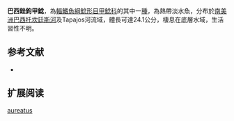 {{Speciesbox
| name = 巴西銼鉤甲鯰
| image = 
| image_width = 250px
| image_caption = 
| status = NE
| status_system = IUCN3.1
| genus = Scobinancistrus
| species = pariolispos
| authority = [[Burgess|Burgess]], 1994
| synonyms = 
}} 
'''巴西銼鉤甲鯰'''，為[[輻鰭魚綱|輻鰭魚綱]][[鯰形目|鯰形目]][[甲鯰科|甲鯰科]]的其中一[[種|種]]，為熱帶淡水魚，分布於[[南美洲|南美洲]][[巴西|巴西]][[托坎廷斯河|托坎廷斯河]]及Tapajos河流域，體長可達24.1公分，棲息在底層水域，生活習性不明。

==参考文献==
*{{FishBase_species|genus=Scobinancistrus|species=aureatus|year=2014|month=11}}

== 扩展阅读 ==
{{refbegin}}
{{wikispecies-inline|Scobinancistrus aureatus|巴西銼鉤甲鯰}}
{{refend}}
{{Taxonbar|from=Q6414058}}

[[Category:銼鉤甲鯰屬|aureatus]]
